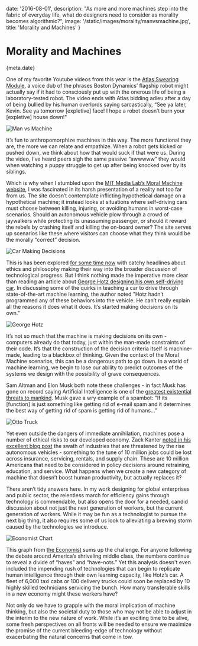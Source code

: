 
date: '2016-08-01',
description: "As more and more machines step into the fabric of everyday life, what do designers need to consider as morality becomes algorithmic?",
image: '/static/images/morality/manvsmachine.jpg',
title: 'Morality and Machines'
}


# Morality and Machines

<Date>{meta.date}</Date>

One of my favorite Youtube videos from this year is the [Atlas Swearing Module](https://www.youtube.com/watch?v=zkv-_LqTeQA), a voice dub of the phrases Boston Dynamics’ flagship robot might actually say if it had to consciously put up with the onerous life of being a laboratory-tested robot. The video ends with Atlas bidding adieu after a day of being bullied by his human overlords saying sarcastically, “See ya later, Kevin. See ya tomorrow [expletive] face! I hope a robot doesn’t burn your [expletive] house down!"

![Man vs Machine](/static/images/morality/manvsmachine.jpg)

It’s fun to anthropomorphize machines in this way. The more functional they are, the more we can relate and empathize. When a robot gets kicked or pushed down, we think about how that would suck if that were us. During the video, I’ve heard peers sigh the same passive “awwwww” they would when watching a puppy struggle to get up after being knocked over by its siblings.

Which is why when I stumbled upon the [MIT Media Lab’s Moral Machine website](http://moralmachine.mit.edu/), I was fascinated in its harsh presentation of a reality not too far from us. The site doesn’t contemplate inflicting hypothetical damage on a hypothetical machine; it instead looks at situations where self-driving cars must choose between killing, injuring, or avoiding humans in worst-case scenarios. Should an autonomous vehicle plow through a crowd of jaywalkers while protecting its unassuming passenger, or should it reward the rebels by crashing itself and killing the on-board owner? The site serves up scenarios like these where visitors can choose what they think would be the morally “correct” decision.

![Car Making Decisions](/static/images/morality/caroutcomes.jpg)

This is has been explored [for some time now](https://www.technologyreview.com/s/542626/why-self-driving-cars-must-be-programmed-to-kill/) with catchy headlines about ethics and philosophy making their way into the broader discussion of technological progress. But I think nothing made the imperative more clear than reading an article about [George Hotz designing his own self-driving car](http://www.bloomberg.com/features/2015-george-hotz-self-driving-car/). In discussing some of the quirks in teaching a car to drive through state-of-the-art machine learning, the author noted "Hotz hadn’t programmed any of these behaviors into the vehicle. He can’t really explain all the reasons it does what it does. It’s started making decisions on its own."

![George Hotz](/static/images/morality/hotz.jpg)

It’s not so much that the machine is making decisions on its own - computers already do that today, just within the man-made constraints of their code. It’s that the construction of the decision criteria itself is machine-made, leading to a blackbox of thinking. Given the context of the Moral Machine scenarios, this can be a dangerous path to go down. In a world of machine learning, we begin to lose our ability to predict outcomes of the systems we design with the possibility of grave consequences.

Sam Altman and Elon Musk both note these challenges - in fact Musk has gone on record saying Artificial Intelligence is one of the [greatest existential threats to mankind](http://www.vanityfair.com/news/tech/2014/10/elon-musk-artificial-intelligence-fear). Musk gave a wry example of a spambot: "If its [function] is just something like getting rid of e-mail spam and it determines the best way of getting rid of spam is getting rid of humans...”

![Otto Truck](/static/images/morality/otto.jpg)

Yet even outside the dangers of immediate annihilation, machines pose a number of ethical risks to our developed economy. Zack Kanter [noted in his excellent blog post](http://zackkanter.com/2015/01/23/how-ubers-autonomous-cars-will-destroy-10-million-jobs-by-2025/) the swath of industries that are threatened by the rise autonomous vehicles - something to the tune of 10 million jobs could be lost across insurance, servicing, rentals, and supply chain. These are 10 million Americans that need to be considered in policy decisions around retraining, education, and service. What happens when we create a new category of machine that doesn’t boost human productivity, but actually replaces it?

There aren’t tidy answers here. In my work designing for global enterprises and public sector, the relentless march for efficiency gains through technology is commendable, but also opens the door for a needed, candid discussion about not just the next generation of workers, but the current generation of workers. While it may be fun as a technologist to pursue the next big thing, it also requires some of us look to alleviating a brewing storm caused by the technologies we introduce.

![Economist Chart](/static/images/morality/employmentskill.jpg)

This graph from [the Economist](http://www.economist.com/news/special-report/21621237-digital-revolution-has-yet-fulfil-its-promise-higher-productivity-and-better) sums up the challenge. For anyone following the debate around America’s shriveling middle class, the numbers continue to reveal a divide of “haves” and “have-nots.” Yet this analysis doesn't even included the impending rush of technologies that can begin to replicate human intelligence through their own learning capacity, like Hotz’s car. A fleet of 6,000 taxi cabs or 100 delivery trucks could soon be replaced by 10 highly skilled technicians servicing the bunch. How many transferable skills in a new economy might these workers have?

Not only do we have to grapple with the moral implication of machine thinking, but also the societal duty to those who may not be able to adjust in the interim to the new nature of work. While it’s an exciting time to be alive, some fresh perspectives on all fronts will be needed to ensure we maximize the promise of the current bleeding-edge of technology without exacerbating the natural concerns that come in tow.